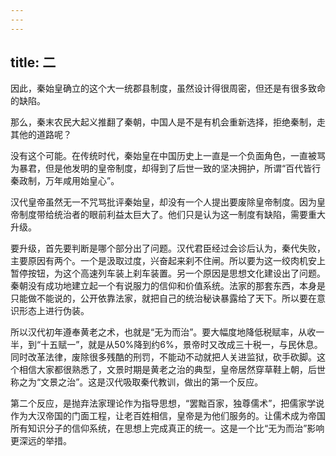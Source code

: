 ```yaml
---
---
---
```

title: 二
---



因此，秦始皇确立的这个大一统郡县制度，虽然设计得很周密，但还是有很多致命的缺陷。

那么，秦末农民大起义推翻了秦朝，中国人是不是有机会重新选择，拒绝秦制，走其他的道路呢？

没有这个可能。在传统时代，秦始皇在中国历史上一直是一个负面角色，一直被骂为暴君，但是他发明的皇帝制度，却得到了后世一致的坚决拥护，所谓“百代皆行秦政制，万年咸用始皇心”。

汉代皇帝虽然无一不咒骂批评秦始皇，却没有一个人提出要废除皇帝制度。因为皇帝制度带给统治者的眼前利益太巨大了。他们只是认为这一制度有缺陷，需要重大升级。

要升级，首先要判断是哪个部分出了问题。汉代君臣经过会诊后认为，秦代失败，主要原因有两个。一个是汲取过度，兴奋起来刹不住闸。所以要为这一绞肉机安上暂停按钮，为这个高速列车装上刹车装置。另一个原因是思想文化建设出了问题。秦朝没有成功地建立起一个有说服力的信仰和价值系统。法家的那套东西，本身是只能做不能说的，公开依靠法家，就把自己的统治秘诀暴露给了天下。所以要在意识形态上进行伪装。

所以汉代初年遵奉黄老之术，也就是“无为而治”。要大幅度地降低税赋率，从收一半，到“十五赋一”，就是从50%降到约6%，景帝时又改成三十税一，与民休息。同时改革法律，废除很多残酷的刑罚，不能动不动就把人关进监狱，砍手砍脚。这个相信大家都很熟悉了，文景时期是黄老之治的典型，皇帝居然穿草鞋上朝，后世称之为“文景之治”。这是汉代吸取秦代教训，做出的第一个反应。

第二个反应，是抛弃法家理论作为指导思想，“罢黜百家，独尊儒术”，把儒家学说作为大汉帝国的门面工程，让老百姓相信，皇帝是为他们服务的。让儒术成为帝国所有知识分子的信仰系统，在思想上完成真正的统一。这是一个比“无为而治”影响更深远的举措。